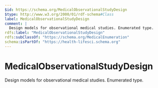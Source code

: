 ```yaml
---
$id: https://schema.org/MedicalObservationalStudyDesign
$type: http://www.w3.org/2000/01/rdf-schema#Class
label: MedicalObservationalStudyDesign
comment: |
  Design models for observational medical studies. Enumerated type.
rdfs:label: "MedicalObservationalStudyDesign"
rdfs:subClassOf: "https://schema.org/MedicalEnumeration"
schema:isPartOf: "https://health-lifesci.schema.org"
---
```


# MedicalObservationalStudyDesign

Design models for observational medical studies. Enumerated type.

